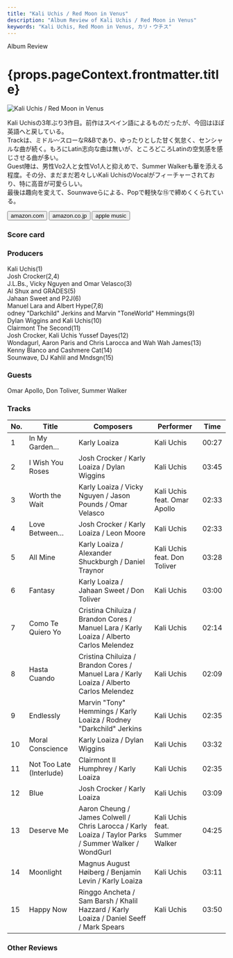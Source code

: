 ```yaml
---
title: "Kali Uchis / Red Moon in Venus"
description: "Album Review of Kali Uchis / Red Moon in Venus"
keywords: "Kali Uchis, Red Moon in Venus, カリ・ウチス"
---
```






<p className="largeP">Album Review</p>
<h1 className="h1--no--margin">{props.pageContext.frontmatter.title}</h1>

<Row  className="image-card-group">
	<Column colMd={3} colLg={4} noGutterMdLeft="">
       <ImageCard>

![Kali Uchis / Red Moon in Venus](../../images/cd/kaliuchis2L.jpg)

</ImageCard>
	</Column>
	<Column colMd={4} colLg={8} noGutterMdLeft="">
		<p>
			Kali Uchisの3年ぶり3作目。前作はスペイン語によるものだったが、今回はほぼ英語へと戻している。
			<br/>Trackは、ミドル〰スローなR&Bであり、ゆったりとした甘く気怠く、センシャルな曲が続く。もろにLatin志向な曲は無いが、ところどころLatinの空気感を感じさせる曲が多い。
			<br/>Guest陣は、男性Vo2人と女性Vo1人と抑えめで、Summer Walkerも華を添える程度。その分、まだまだ若々しいKali UchisのVocalがフィーチャーされており、特に高音が可愛らしい。
			<br/>最後は趣向を変えて、Sounwaveらによる、Popで軽快な⑮で締めくくられている。
		</p>
		<div>
		  <Button className="button-right-mergin"  href="https://amzn.to/3PyiTKz" renderIcon={ArrowUpRight} size='sm' kind='primary'>
  	    amazon.com
  	  </Button>
  	  <Button className="button-right-mergin"  href="https://amzn.to/3RaC4v7" renderIcon={ArrowUpRight} size='sm' kind='secondary'>
  	    amazon.co.jp
  	  </Button>
			<Button className="button-right-mergin"  href="https://apple.co/44Oa4jU" renderIcon={ArrowUpRight} size='sm' kind='tertiary'>
  	    apple music
  	  </Button>
			<AdvJS2/>
		</div>
	</Column>
</Row>
<Row >
	<Column colMd={4} colLg={4} noGutterMdLeft="">
		<div>
		  <h3>Score card</h3>
			<SliderJS1 value="5" />
		  <SliderJS2 value="1" />
			<SliderJS3 value="1" />
		  <SliderJS4 value="9" />
		</div>
	</Column>
	<Column colMd={8} colLg={8} noGutterMdLeft="">
		<div>
			<h3>Producers</h3>
			<p>
				Kali Uchis(1)
				<br/>Josh Crocker(2,4)
				<br/>J.L.Bs., Vicky Nguyen and Omar Velasco(3)
				<br/>Al Shux and GRADES(5)
				<br/>Jahaan Sweet and P2J(6)
				<br/>Manuel Lara and Albert Hype(7,8)
				<br/>odney "Darkchild" Jerkins and Marvin "ToneWorld" Hemmings(9)
				<br/>Dylan Wiggins and Kali Uchis(10)
				<br/>Clairmont The Second(11)
				<br/>Josh Crocker, Kali Uchis Yussef Dayes(12)
				<br/>Wondagurl, Aaron Paris and Chris Larocca and Wah Wah James(13)
				<br/>Kenny Blanco and Cashmere Cat(14)
				<br/>Sounwave, DJ Kahlil and Mndsgn(15)
			</p>
			<h3>Guests</h3>
			<p>
				Omar Apollo, Don Toliver, Summer Walker
			</p>
		</div>
	</Column>
</Row>

<h3>Tracks</h3>

| No. | Title                    | Composers                                                                                             | Performer                      | Time  |
| --- | ------------------------ | ----------------------------------------------------------------------------------------------------- | ------------------------------ | ----- |
| 1   | In My Garden…            | Karly Loaiza                                                                                          | Kali Uchis                     | 00:27 |
| 2   | I Wish You Roses         | Josh Crocker / Karly Loaiza / Dylan Wiggins                                                           | Kali Uchis                     | 03:45 |
| 3   | Worth the Wait           | Karly Loaiza / Vicky Nguyen / Jason Pounds / Omar Velasco                                             | Kali Uchis feat. Omar Apollo   | 02:33 |
| 4   | Love Between…            | Josh Crocker / Karly Loaiza / Leon Moore                                                              | Kali Uchis                     | 02:33 |
| 5   | All Mine                 | Karly Loaiza / Alexander Shuckburgh / Daniel Traynor                                                  | Kali Uchis feat. Don Toliver   | 03:28 |
| 6   | Fantasy                  | Karly Loaiza / Jahaan Sweet / Don Toliver                                                             | Kali Uchis                     | 03:00 |
| 7   | Como Te Quiero Yo        | Cristina Chiluiza / Brandon Cores / Manuel Lara / Karly Loaiza / Alberto Carlos Melendez              | Kali Uchis                     | 02:14 |
| 8   | Hasta Cuando             | Cristina Chiluiza / Brandon Cores / Manuel Lara / Karly Loaiza / Alberto Carlos Melendez              | Kali Uchis                     | 02:09 |
| 9   | Endlessly                | Marvin "Tony" Hemmings / Karly Loaiza / Rodney "Darkchild" Jerkins                                    | Kali Uchis                     | 02:35 |
| 10  | Moral Conscience         | Karly Loaiza / Dylan Wiggins                                                                          | Kali Uchis                     | 03:32 |
| 11  | Not Too Late (Interlude) | Clairmont II Humphrey / Karly Loaiza                                                                  | Kali Uchis                     | 02:35 |
| 12  | Blue                     | Josh Crocker / Karly Loaiza                                                                           | Kali Uchis                     | 03:09 |
| 13  | Deserve Me               | Aaron Cheung / James Colwell / Chris Larocca / Karly Loaiza / Taylor Parks / Summer Walker / WondGurl | Kali Uchis feat. Summer Walker | 04:25 |
| 14  | Moonlight                | Magnus August Høiberg / Benjamin Levin / Karly Loaiza                                                 | Kali Uchis                     | 03:11 |
| 15  | Happy Now                | Ringgo Ancheta / Sam Barsh / Khalil Hazzard / Karly Loaiza / Daniel Seeff / Mark Spears               | Kali Uchis                     | 03:50 |

<h3>Other Reviews</h3>

<Row>
  <Column colMd={3} colLg={3} noGutterMdLeft>
    <Review1 />
  </Column>
</Row>

<AdvJS3 />
